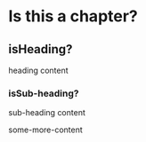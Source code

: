 # Is this a chapter?

## isHeading?

heading content

### isSub-heading?

sub-heading content

some-more-content